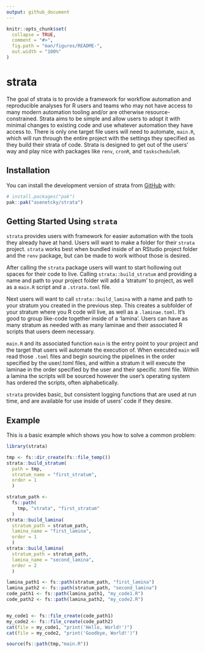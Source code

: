 ```yaml
---
output: github_document
---
```


<!-- README.md is generated from README.Rmd. Please edit that file -->

```r
knitr::opts_chunk$set(
  collapse = TRUE,
  comment = "#>",
  fig.path = "man/figures/README-",
  out.width = "100%"
)
```

# strata

<!-- badges: start -->
<!-- badges: end -->

The goal of strata is to provide a framework for workflow automation
and reproducible analyses for R users and teams who may not have access
to many modern automation tooling and/or are otherwise 
resource-constrained. Strata aims to be simple and allow users to
adopt it with minimal changes to existing code and use whatever automation
they have access to.  There is only one target file users will need to automate, `main.R`, which will run through the entire project with the 
settings they specified as they build their strata of code.  Strata is 
designed to get out of the users' way and play nice with packages like
`renv`, `cronR`, and `taskscheduleR`.

## Installation

You can install the development version of strata from [GitHub](https://github.com/) with:

``` r
# install.packages("pak")
pak::pak("asenetcky/strata")
```

## Getting Started Using `strata`

`strata` provides users with framework for easier 
automation with the tools they already have at hand.
Users will want to make a folder for their `strata`
project. `strata` works best when bundled inside of an
RStudio project folder and the `renv` package, but can 
be made to work without those is desired.

After calling the `strata` package users will want to 
start hollowing out spaces for their code to live.  Calling
`strata::build_stratum` and providing a name and path
to your project folder will add a 'stratum' to project, as well
as a `main.R` script and a `.strata.toml` file. 

Next users will want to call `strata::build_lamina` with a name
and path to your stratum you created in the previous step. 
This creates a subfolder of your stratum where you R code will
live, as well as a `.laminae.toml`.  It's good to group 
like-code together inside of a 'lamina'. Users can have as many
stratum as needed with as many laminae and their associated R 
scripts that users deem necessary.  

`main.R` and its associated function `main` is the entry point 
to your project and the target that users will automate the 
execution of. When executed `main` will read those `.toml` files
and begin sourcing the pipelines in the order specified by the 
user/.toml files, and within a stratum it will execute the 
laminae in the order specified by the user and their specific
.toml file.  Within a lamina the scripts will be sourced 
however the user's operating system has ordered the scripts,
often alphabetically.

`strata` provides basic, but consistent logging functions that
are used at run time, and are available for use inside of users'
code if they desire.


## Example

This is a basic example which shows you how to solve a common problem:

```r
library(strata)

tmp <- fs::dir_create(fs::file_temp())
strata::build_stratum(
  path = tmp, 
  stratum_name = "first_stratum", 
  order = 1
  )

stratum_path <-  
  fs::path(
    tmp, "strata", "first_stratum"
  )
strata::build_lamina(
  stratum_path = stratum_path,
  lamina_name = "first_lamina",
  order = 1
  )
strata::build_lamina(
  stratum_path = stratum_path,
  lamina_name = "second_lamina",
  order = 2
  )

lamina_path1 <- fs::path(stratum_path, "first_lamina")
lamina_path2 <- fs::path(stratum_path, "second_lamina")
code_path1 <- fs::path(lamina_path1, "my_code1.R")
code_path2 <- fs::path(lamina_path2, "my_code2.R")


my_code1 <- fs::file_create(code_path1)  
my_code2 <- fs::file_create(code_path2)  
cat(file = my_code1, "print('Hello, World!')")
cat(file = my_code2, "print('Goodbye, World!')")

source(fs::path(tmp,"main.R"))

```

